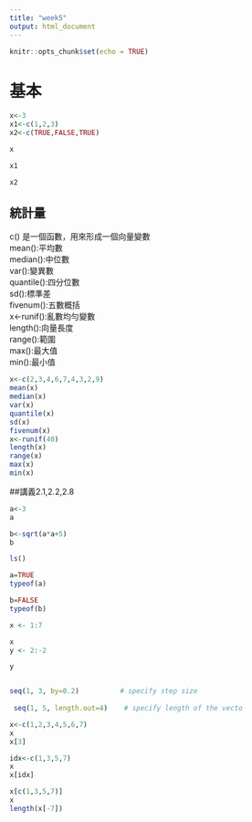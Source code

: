 ```yaml
---
title: "week5"
output: html_document
---
```


```r
knitr::opts_chunk$set(echo = TRUE)
```

# 基本

```r
x<-3
x1<-c(1,2,3)
x2<-c(TRUE,FALSE,TRUE)
```
```r
x
```
```r
x1
```
```r
x2
```
## 統計量

c() 是一個函數，用來形成一個向量變數  
mean():平均數  
median():中位數  
var():變異數  
quantile():四分位數  
sd():標準差  
fivenum():五數概括  
x<-runif():亂數均勻變數  
length():向量長度  
range():範圍  
max():最大值  
min():最小值  



```r
x<-c(2,3,4,6,7,4,3,2,9)
mean(x)
median(x)
var(x)
quantile(x)
sd(x)
fivenum(x)
x<-runif(40)
length(x)
range(x)
max(x)
min(x)
```

##講義2.1,2.2,2.8

```r
a<-3
a

b<-sqrt(a*a+5)
b

ls()

```

```r
a=TRUE
typeof(a)

b=FALSE
typeof(b)

```

```r
x <- 1:7

x 
y <- 2:-2

y


seq(1, 3, by=0.2)          # specify step size
 
 seq(1, 5, length.out=4)    # specify length of the vecto


```

```r
x<-c(1,2,3,4,5,6,7)
x
x[3]

idx<-c(1,3,5,7)
x
x[idx]

x[c(1,3,5,7)]
x
length(x[-7])
```







